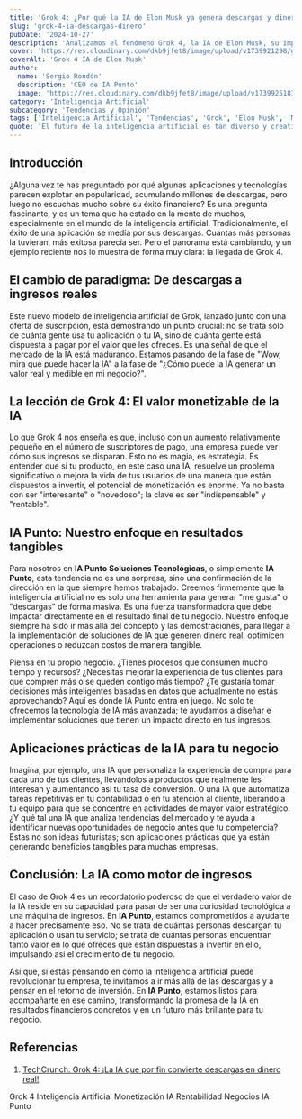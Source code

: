 ```yaml
---
title: 'Grok 4: ¿Por qué la IA de Elon Musk ya genera descargas y dinero?'
slug: 'grok-4-ia-descargas-dinero'
pubDate: '2024-10-27'
description: 'Analizamos el fenómeno Grok 4, la IA de Elon Musk, su impacto en el mercado, descargas, monetización y el futuro de la inteligencia artificial abierta.'
cover: 'https://res.cloudinary.com/dkb9jfet8/image/upload/v1739921298/grok-4-ia.jpg'
coverAlt: 'Grok 4 IA de Elon Musk'
author:
  name: 'Sergio Rondón'
  description: 'CEO de IA Punto'
  image: 'https://res.cloudinary.com/dkb9jfet8/image/upload/v1739925181/sergio_gdcaeh.png'
category: 'Inteligencia Artificial'
subcategory: 'Tendencias y Opinión'
tags: ['Inteligencia Artificial', 'Tendencias', 'Grok', 'Elon Musk', 'Modelos de Lenguaje', 'Innovación']
quote: 'El futuro de la inteligencia artificial es tan diverso y creativo como la imaginación humana: cada usuario puede tener un compañero digital único.'
---
```


<h2 id="introduccion">Introducción</h2>

¿Alguna vez te has preguntado por qué algunas aplicaciones y tecnologías parecen explotar en popularidad, acumulando millones de descargas, pero luego no escuchas mucho sobre su éxito financiero? Es una pregunta fascinante, y es un tema que ha estado en la mente de muchos, especialmente en el mundo de la inteligencia artificial. Tradicionalmente, el éxito de una aplicación se medía por sus descargas. Cuantas más personas la tuvieran, más exitosa parecía ser. Pero el panorama está cambiando, y un ejemplo reciente nos lo muestra de forma muy clara: la llegada de Grok 4.

<h2 id="el-cambio-de-paradigma">El cambio de paradigma: De descargas a ingresos reales</h2>

Este nuevo modelo de inteligencia artificial de Grok, lanzado junto con una oferta de suscripción, está demostrando un punto crucial: no se trata solo de cuánta gente usa tu aplicación o tu IA, sino de cuánta gente está dispuesta a pagar por el valor que les ofreces. Es una señal de que el mercado de la IA está madurando. Estamos pasando de la fase de "Wow, mira qué puede hacer la IA" a la fase de "¿Cómo puede la IA generar un valor real y medible en mi negocio?".

<h2 id="la-leccion-de-grok-4">La lección de Grok 4: El valor monetizable de la IA</h2>

Lo que Grok 4 nos enseña es que, incluso con un aumento relativamente pequeño en el número de suscriptores de pago, una empresa puede ver cómo sus ingresos se disparan. Esto no es magia, es estrategia. Es entender que si tu producto, en este caso una IA, resuelve un problema significativo o mejora la vida de tus usuarios de una manera que están dispuestos a invertir, el potencial de monetización es enorme. Ya no basta con ser "interesante" o "novedoso"; la clave es ser "indispensable" y "rentable".

<h2 id="ia-punto-enfoque">IA Punto: Nuestro enfoque en resultados tangibles</h2>

Para nosotros en **IA Punto Soluciones Tecnológicas**, o simplemente **IA Punto**, esta tendencia no es una sorpresa, sino una confirmación de la dirección en la que siempre hemos trabajado. Creemos firmemente que la inteligencia artificial no es solo una herramienta para generar "me gusta" o "descargas" de forma masiva. Es una fuerza transformadora que debe impactar directamente en el resultado final de tu negocio. Nuestro enfoque siempre ha sido ir más allá del concepto y las demostraciones, para llegar a la implementación de soluciones de IA que generen dinero real, optimicen operaciones o reduzcan costos de manera tangible.

Piensa en tu propio negocio. ¿Tienes procesos que consumen mucho tiempo y recursos? ¿Necesitas mejorar la experiencia de tus clientes para que compren más o se queden contigo más tiempo? ¿Te gustaría tomar decisiones más inteligentes basadas en datos que actualmente no estás aprovechando? Aquí es donde IA Punto entra en juego. No solo te ofrecemos la tecnología de IA más avanzada; te ayudamos a diseñar e implementar soluciones que tienen un impacto directo en tus ingresos.

<h2 id="aplicaciones-practicas">Aplicaciones prácticas de la IA para tu negocio</h2>

Imagina, por ejemplo, una IA que personaliza la experiencia de compra para cada uno de tus clientes, llevándolos a productos que realmente les interesan y aumentando así tu tasa de conversión. O una IA que automatiza tareas repetitivas en tu contabilidad o en tu atención al cliente, liberando a tu equipo para que se concentre en actividades de mayor valor estratégico. ¿Y qué tal una IA que analiza tendencias del mercado y te ayuda a identificar nuevas oportunidades de negocio antes que tu competencia? Estas no son ideas futuristas; son aplicaciones prácticas que ya están generando beneficios tangibles para muchas empresas.

<h2 id="conclusion">Conclusión: La IA como motor de ingresos</h2>

El caso de Grok 4 es un recordatorio poderoso de que el verdadero valor de la IA reside en su capacidad para pasar de ser una curiosidad tecnológica a una máquina de ingresos. En **IA Punto**, estamos comprometidos a ayudarte a hacer precisamente eso. No se trata de cuántas personas descargan tu aplicación o usan tu servicio; se trata de cuántas personas encuentran tanto valor en lo que ofreces que están dispuestas a invertir en ello, impulsando así el crecimiento de tu negocio.

Así que, si estás pensando en cómo la inteligencia artificial puede revolucionar tu empresa, te invitamos a ir más allá de las descargas y a pensar en el retorno de inversión. En **IA Punto**, estamos listos para acompañarte en ese camino, transformando la promesa de la IA en resultados financieros concretos y en un futuro más brillante para tu negocio.

<h2 id="referencias">Referencias</h2>

1.  <a href="https://techcrunch.com/wp-content/uploads/2025/07/GettyImages-2223576505.jpg?resize=1536,1024" target="_blank" > TechCrunch: Grok 4: ¡La IA que por fin convierte descargas en dinero real!</a>

<div class="flex flex-wrap gap-2 mt-8">
  <span class="inline-block px-3 py-1 bg-primary-100 text-primary-700 text-xs font-semibold rounded-full shadow-sm">Grok 4</span>
  <span class="inline-block px-3 py-1 bg-primary-100 text-primary-700 text-xs font-semibold rounded-full shadow-sm">Inteligencia Artificial</span>
  <span class="inline-block px-3 py-1 bg-primary-100 text-primary-700 text-xs font-semibold rounded-full shadow-sm">Monetización IA</span>
  <span class="inline-block px-3 py-1 bg-primary-100 text-primary-700 text-xs font-semibold rounded-full shadow-sm">Rentabilidad</span>
  <span class="inline-block px-3 py-1 bg-primary-100 text-primary-700 text-xs font-semibold rounded-full shadow-sm">Negocios</span>
  <span class="inline-block px-3 py-1 bg-primary-100 text-primary-700 text-xs font-semibold rounded-full shadow-sm">IA Punto</span>
</div>
